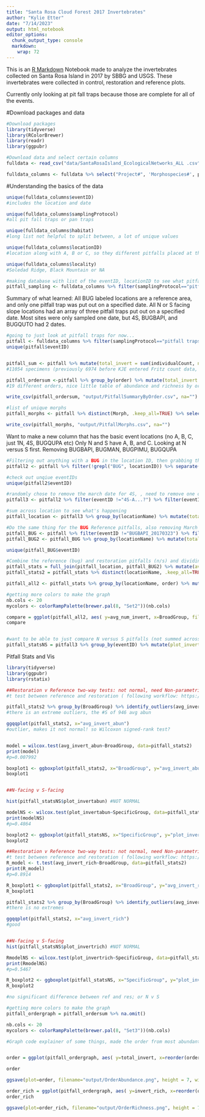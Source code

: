 ---
title: "Santa Rosa Cloud Forest 2017 Invertebrates"
author: "Kylie Etter"
date: "7/14/2023"
output: html_notebook
editor_options: 
  chunk_output_type: console
  markdown: 
    wrap: 72
---

This is an [R Markdown](http://rmarkdown.rstudio.com) Notebook made to analyze the invertebrates collected on Santa Rosa Island in 2017 by SBBG and USGS. These invertebrates were collected in control, restoration and reference plots. 

Currently only looking at pit fall traps because those are complete for all of the events. 

#Download packages and data
```{r Setup}
#Download packages 
library(tidyverse)
library(RColorBrewer)
library(readr)
library(ggpubr)

#Download data and select certain columns 
fulldata <- read_csv("data/SantaRosaIsland_EcologicalNetworks_ALL .csv")

fulldata_columns <- fulldata %>% select("Project#", 'Morphospecies#', phylum, subphylum, superclass, class, subclass, infraclass, subterclass, superorder, order, suborder, infraorder, Zoosection, Zoosubsection, superfamily, epifamily, family, subfamily, supertribe, tribe, subtribe, genus, subgenus, specificEpithet, infraspecificEpithet, "Scientific Name", basisOfRecord, individualCount, lifeStage, associatedTaxa, eventID, samplingProtocol, eventTime, year, month, day, habitat, locationID, locality, sampleSizeValue, sampleSizeUnit) %>% rename(Morph="Morphospecies#")
```

#Understanding the basics of the data

```{r Data Strucutres}
unique(fulldata_columns$eventID)
#includes the location and date

unique(fulldata_columns$samplingProtocol)
#all pit fall traps or pan traps

unique(fulldata_columns$habitat)
#long list not helpful to split between, a lot of unique values

unique(fulldata_columns$locationID)
#location along with A, B or C, so they different pitfalls placed at the same location..thinking of summing across the different locations (1N, 2N, 4S etc.)

unique(fulldata_columns$locality)
#Soledad Ridge, Black Mountain or NA

#making database with list of the eventID, locationID to see what pitfall were sampled twice 
pitfall_sampling <- fulldata_columns %>% filter(samplingProtocol=="pitfall traps: five 4 oz (118 ml) laboratory specimen containers") %>% distinct(pitfall$eventID, .keep_all=TRUE) %>% select(year, month, day, eventID, locationID, locality)
```
Summary of what learned: All BUG labeled locations are a reference area, and only one pitfall trap was put out on a specified date. All N or S facing slope locations had an array of three pitfall traps put out on a specified date. Most sites were only sampled one date, but 4S, BUGBAPI, and BUGQUTO had 2 dates. 

```{r Order Sums and Unique Morphs}
#going to just look at pitfall traps for now...
pitfall <- fulldata_columns %>% filter(samplingProtocol=="pitfall traps: five 4 oz (118 ml) laboratory specimen containers")  
unique(pitfall$eventID)


pitfall_sum <- pitfall %>% mutate(total_invert = sum(individualCount, na.rm=TRUE), invert_rich = n_distinct(Morph)) %>% select(total_invert, invert_rich) %>% distinct(total_invert, .keep_all=TRUE)
#11054 specimens (previously 6974 before KJE entered Fritz count data, what a difference!) #10207 for just the 35 included in analyses

pitfall_ordersum <-pitfall %>% group_by(order) %>% mutate(total_invert = sum(individualCount, na.rm=TRUE), invert_rich = n_distinct(Morph)) %>% distinct(order, .keep_all=TRUE) %>% select(order, total_invert, invert_rich) %>% mutate(island="SantaRosa")
#19 different orders, nice little table of abundance and richness by order

write_csv(pitfall_ordersum, "output/PitfallSummaryByOrder.csv", na="")

#list of unique morphs 
pitfall_morphs <- pitfall %>% distinct(Morph, .keep_all=TRUE) %>% select(Morph, subphylum, class, order, superfamily, family, tribe, genus, subgenus, specificEpithet, `Scientific Name`)

write_csv(pitfall_morphs, "output/PitfallMorphs.csv", na="")
```

Want to make a new column that has the basic event locations (no A, B, C, just 1N, 4S, BUGQUPA etc)
Only N and S have A, B, and C. Looking at N versus S first. Removing BUGBAPI, BUGMAN, BUGPIMU, BUGQUPA
```{r Data Clean Up}
#Filtering out anything with a BUG in the location ID, then grabbing the first part of the location and discards the rest. 
pitfall2 <- pitfall %>% filter(!grepl("BUG", locationID)) %>% separate(locationID, c("locationName"), remove=FALSE) %>% drop_na(c("eventID"))

#check out unqiue eventIDs
unique(pitfall2$eventID)

#randomly chose to remove the march date for 4S, , need to remove one of the 4S dates because it is the only one of N/S with two dates. Remove the "4S-A...?" eventID too 
pitfall3 <- pitfall2 %>% filter(eventID !="4S-A...?") %>% filter(eventID !="4S-B_20170320")  %>% filter(eventID !="4S-A_20170320")  %>% filter(eventID !="4S-C_20170320") 

#sum across location to see what's happening
pitfall_location <- pitfall3 %>% group_by(locationName) %>% mutate(total_invert = sum(individualCount, na.rm=TRUE), invert_rich = n_distinct(Morph), pitfallnum=n_distinct(eventID)) %>% mutate(BroadGroup="Restoration") %>% mutate(SpecificGroup= case_when(grepl("N", locationName) ~ "North-Facing Slope", grepl("S", locationName) ~ "South-Facing Slope"))

#Do the same thing for the BUG Reference pitfalls, also removing March dates for double sampled
pitfall_BUG <- pitfall %>% filter(eventID !="BUGBAPI_20170323") %>% filter(eventID !="BUGQUTO_20170323" ) %>% filter(grepl("BUG", locationID)) %>% mutate(locationName = locationID) %>% mutate(BroadGroup="Reference", SpecificGroup="Reference")
pitfall_BUG2 <- pitfall_BUG %>% group_by(locationName) %>% mutate(total_invert = sum(individualCount, na.rm=TRUE), invert_rich = n_distinct(Morph), pitfallnum=n_distinct(eventID))

unique(pitfall_BUG$eventID)

#Combine the reference (bug) and restoration pitfalls (n/s) and dividing the numbers by number of pitfalls set out (restoration 3 in same 24 hr, reference two sites have 2 on different days) Also adding N or S to SpecificGroup column
pitfall_stats = full_join(pitfall_location, pitfall_BUG2) %>% mutate(avg_invert_abun = total_invert/pitfallnum, avg_invert_rich = invert_rich/pitfallnum) 
pitfall_stats2 = pitfall_stats %>% distinct(locationName, .keep_all=TRUE)

pitfall_all2 <- pitfall_stats %>% group_by(locationName, order) %>% mutate(num_invert=sum(individualCount, na.rm=TRUE), avg_num_invert = num_invert/pitfallnum) %>% distinct(locationName, order, num_invert, avg_num_invert, BroadGroup)

#getting more colors to make the graph
nb.cols <- 20
mycolors <- colorRampPalette(brewer.pal(8, "Set2"))(nb.cols)

compare = ggplot(pitfall_all2, aes( y=avg_num_invert, x=BroadGroup, fill=order)) + geom_col() + theme_classic ()  + scale_fill_manual(values=mycolors)
compare


#want to be able to just compare N versus S pitfalls (not summed across A, B, C)
pitfall_statsNS = pitfall3 %>% group_by(eventID) %>% mutate(plot_invertabun=sum(individualCount, na.rm=TRUE), plot_invertrich=n_distinct(Morph)) %>% mutate(BroadGroup="Restoration") %>% mutate(SpecificGroup= case_when(grepl("N", locationName) ~ "North-Facing Slope", grepl("S", locationName) ~ "South-Facing Slope")) %>% distinct(eventID, .keep_all=TRUE) %>% select(eventID, samplingProtocol, year, month, day, habitat, locationID, locationName, locality, BroadGroup, SpecificGroup, plot_invertabun, plot_invertrich)

```

Pitfall Stats and Vis
```{r Invertebrate Avg Abundance, two-way and multi tests}
library(tidyverse)
library(ggpubr)
library(rstatix)

##Restoration v Reference two-way tests: not normal, need Non-parametric test
#t test between reference and restoration ( following workflow: https://www.datanovia.com/en/lessons/t-test-in-r/)

pitfall_stats2 %>% group_by(BroadGroup) %>% identify_outliers(avg_invert_abun)
#there is an extreme outliers, the #S of 946 avg abun

ggqqplot(pitfall_stats2, x="avg_invert_abun")
#outlier, makes it not normal! so Wilcoxon signed-rank test?


model = wilcox.test(avg_invert_abun~BroadGroup, data=pitfall_stats2)
print(model)
#p=0.007992

boxplot1 <- ggboxplot(pitfall_stats2, x="BroadGroup", y="avg_invert_abun", xlab="", add="jitter") + stat_summary(fun=mean, geom="point", color="red", shape=18, size=5, position = position_dodge(width = 0.75))
boxplot1


##N-facing v S-facing 

hist(pitfall_statsNS$plot_invertabun) #NOT NORMAL

modelNS <- wilcox.test(plot_invertabun~SpecificGroup, data=pitfall_statsNS)
print(modelNS)
#p=0.4864

boxplot2 <- ggboxplot(pitfall_statsNS, x="SpecificGroup", y="plot_invertabun", xlab="", add="jitter") + stat_summary(fun=mean, geom="point", color="red", shape=18, size=5, position = position_dodge(width = 0.75))
boxplot2
```

```{r Invertebrate Avg Richness, two-way and multi tests}
##Restoration v Reference two-way tests: not normal, need Non-parametric test
#t test between reference and restoration ( following workflow: https://www.datanovia.com/en/lessons/t-test-in-r/)
R_model <- t.test(avg_invert_rich~BroadGroup, data=pitfall_stats2)
print(R_model)
#p=0.8914

R_boxplot1 <- ggboxplot(pitfall_stats2, x="BroadGroup", y="avg_invert_rich", xlab="", add="jitter") + stat_summary(fun=mean, geom="point", color="red", shape=18, size=5, position = position_dodge(width = 0.75))
R_boxplot1

pitfall_stats2 %>% group_by(BroadGroup) %>% identify_outliers(avg_invert_rich)
#there is no extremes

ggqqplot(pitfall_stats2, x="avg_invert_rich")
#good


##N-facing v S-facing 
hist(pitfall_statsNS$plot_invertrich) #NOT NORMAL

RmodelNS <- wilcox.test(plot_invertrich~SpecificGroup, data=pitfall_statsNS)
print(RmodelNS)
#p=0.5467

R_boxplot2 <- ggboxplot(pitfall_statsNS, x="SpecificGroup", y="plot_invertrich", xlab="", add="jitter") + stat_summary(fun=mean, geom="point", color="red", shape=18, size=5, position = position_dodge(width = 0.75))
R_boxplot2

#no significant difference between ref and res; or N v S
```


```{r Summary Figures}
#getting more colors to make the graph
pitfall_ordergraph = pitfall_ordersum %>% na.omit()

nb.cols <- 20
mycolors <- colorRampPalette(brewer.pal(8, "Set3"))(nb.cols)

#Graph code explainer of some things, made the order from most abundant order to least abundant order, asthetics things, and then removed the y axis text and title so I can manually add those in to ensure that the width of the two graphs are the same. Also manually adding in the common name under the scientific order name which is why the x axis text is moved left. 


order = ggplot(pitfall_ordergraph, aes( y=total_invert, x=reorder(order, -total_invert), fill=order)) + geom_col(color="black") + theme_classic ()  + scale_fill_manual(values=mycolors) + labs(x="Invertebrate Order", y="Number of Specimens", fill="Order")  + scale_y_continuous(expand=expansion(mult=c(0,0.05))) + theme(axis.text.x =element_text(size=18, angle=90, vjust=-0.8, hjust=0.9), axis.text.y=element_blank(), axis.title.y=element_blank(), axis.title.x=element_text(size=24), legend.position="none", legend.text = element_text(size=15), legend.title=element_text(size=24)) + geom_text(aes(label=total_invert), vjust=-0.35, size=5) 

order

ggsave(plot=order, filename="output/OrderAbundance.png", height = 7, width=15.2, units="in", dpi=150)

order_rich = ggplot(pitfall_ordergraph, aes( y=invert_rich, x=reorder(order, -total_invert), fill=order)) + geom_col(color="black") + theme_classic ()  + scale_fill_manual(values=mycolors) + labs(x="Invertebrate Order", y="Number of Unique Morphospecies", fill="Order")  + scale_y_continuous(expand=expansion(mult=c(0,0.05))) + theme(axis.text.x =element_text(size=18, angle=90, vjust=-0.8, hjust=0.9), axis.text.y=element_blank(), legend.position="none", axis.title.y=element_blank(), axis.title.x=element_text(size=24)) + geom_text(aes(label=invert_rich), vjust=-0.35, size=5) 
order_rich

ggsave(plot=order_rich, filename="output/OrderRichness.png", height = 7, width=15.2, units="in", dpi=150)
```